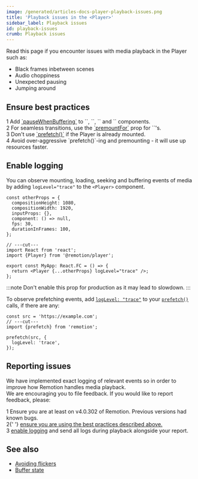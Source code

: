 ```yaml
---
image: /generated/articles-docs-player-playback-issues.png
title: 'Playback issues in the <Player>'
sidebar_label: Playback issues
id: playback-issues
crumb: Playback issues
---
```


Read this page if you encounter issues with media playback in the Player such as:

- Black frames inbetween scenes
- Audio choppiness
- Unexpected pausing
- Jumping around

## Ensure best practices

<div>
<Step>1</Step> <span>Add <a href="/docs/player/buffer-state">`pauseWhenBuffering`</a> to `<Html5Audio>`, `<Html5Video>`, `<OffthreadVideo>` and `<Img>` components.</span>
</div>
<div>
<Step>2</Step> <span>For seamless transitions, use the <a href="/docs/player/premounting">`premountFor`</a> prop for `<Sequence>`'s.</span>
</div>
<div>
<Step>3</Step> <span>Don't use <a href="/docs/prefetch">`prefetch()`</a> if the Player is already mounted.</span>
</div>
<div>
<Step>4</Step> <span>Avoid over-aggressive `prefetch()`-ing and premounting - it will use up resources faster.</span>
</div>

## Enable logging<AvailableFrom v="4.0.250"/>

You can observe mounting, loading, seeking and buffering events of media by adding `logLevel="trace"` to the `<Player>` component.

```tsx twoslash title='Adding logLevel="trace" to the Player'
const otherProps = {
  compositionHeight: 1080,
  compositionWidth: 1920,
  inputProps: {},
  component: () => null,
  fps: 30,
  durationInFrames: 100,
};

// ---cut---
import React from 'react';
import {Player} from '@remotion/player';

export const MyApp: React.FC = () => {
  return <Player {...otherProps} logLevel="trace" />;
};
```

:::note
Don't enable this prop for production as it may lead to slowdown.
:::

To observe prefetching events, add [`logLevel: "trace"`](/docs/prefetch#options) to your [`prefetch()`](/docs/prefetch) calls, if there are any:

```tsx twoslash title='Adding logLevel: "trace" to prefetch()'
const src = 'https://example.com';
// ---cut---
import {prefetch} from 'remotion';

prefetch(src, {
  logLevel: 'trace',
});
```

## Reporting issues

We have implemented exact logging of relevant events so in order to improve how Remotion handles media playback.  
We are encouraging you to file feedback. If you would like to report feedback, please:

<div>
  <Step>1</Step> <span>Ensure you are at least on v4.0.302 of Remotion. Previous versions had known bugs.</span>
</div>
<div>
  <Step>2</Step>{' '}
  <span>
    <a href="#enable-logging">ensure you are using the best practices described above.</a>
  </span>
</div>
<div>
  <Step>3</Step>
  <a href="#enable-logging">enable logging</a> and send all logs during playback alongside your report.
</div>

## See also

- [Avoiding flickers](/docs/troubleshooting/player-flicker)
- [Buffer state](/docs/player/buffer-state)
